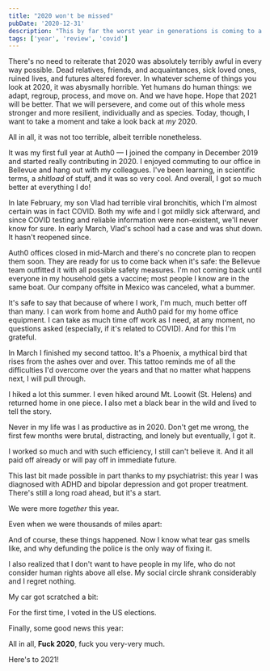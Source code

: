 ```yaml
---
title: "2020 won't be missed"
pubDate: '2020-12-31'
description: "This by far the worst year in generations is coming to a close. It won't be missed, yet it will remain in our memory, history books, and our shared trauma will take decades to heal. Here's to 2021, hopefully, a better year."
tags: ['year', 'review', 'covid']
---
```



There's no need to reiterate that 2020 was absolutely terribly awful in every way possible. Dead relatives, friends, and acquaintances, sick loved ones, ruined lives, and futures altered forever. In whatever scheme of things you look at 2020, it was abysmally horrible. Yet humans do human things: we adapt, regroup, process, and move on. And we have hope. Hope that 2021 will be better. That we will persevere, and come out of this whole mess stronger and more resilient, individually and as species. Today, though, I want to take a moment and take a look back at _my_ 2020.

All in all, it was not too terrible, albeit terrible nonetheless.

<Picture
  alt="Four"
  src="/blog/posts/2020-you-won-t-be-missed/9da9642a3a1fee12424433a53ece77cdab8379d4-960x952.jpg"
  width="960"
  height="952"
/>

It was my first full year at Auth0 — I joined the company in December 2019 and started really contributing in 2020. I enjoyed commuting to our office in Bellevue and hang out with my colleagues. I've been learning, in scientific terms, a _shitload_ of stuff, and it was so very cool. And overall, I got so much better at everything I do!

In late February, my son Vlad had terrible viral bronchitis, which I'm almost certain was in fact COVID. Both my wife and I got mildly sick afterward, and since COVID testing and reliable information were non-existent, we'll never know for sure. In early March, Vlad's school had a case and was shut down. It hasn't reopened since.

<Picture
  alt="March"
  src="/blog/posts/2020-you-won-t-be-missed/ead449b167563c6476f87a9424cc6775f1bd7ed4-1024x989.jpg"
  width="1024"
  height="989"
/>

<Picture
  alt="Clock"
  src="/blog/posts/2020-you-won-t-be-missed/f1376ac828aaa1294f28d4aa5064de12e29694ca-744x958.jpg"
  width="744"
  height="985"
/>

Auth0 offices closed in mid-March and there's no concrete plan to reopen them soon. They are ready for us to come back when it's safe: the Bellevue team outfitted it with all possible safety measures. I'm not coming back until everyone in my household gets a vaccine; most people I know are in the same boat. Our company offsite in Mexico was canceled, what a bummer.

<Picture
  alt="Auth0"
  src="/blog/posts/2020-you-won-t-be-missed/39c9fbdd98e14dad1f6c328b4ff137d1f4748b9e-3662x2744.jpg"
  width="3662"
  height="2744"
/>

<Picture
  alt="Last in-person All-Hands"
  src="/blog/posts/2020-you-won-t-be-missed/573ecdb8ccc8e069379345d7a3ecf0ef5b81cd60-10814x3688.jpg"
  width="10814"
  height="3688"
/>

<Picture
  alt="OOF2020 Canceled"
  src="/blog/posts/2020-you-won-t-be-missed/3b30a8c7ab1e667ed590a65db7830b73ecf5aa03-4032x3024.jpg"
  width="4032"
  height="3024"
/>

It's safe to say that because of where I work, I'm much, much better off than many. I can work from home and Auth0 paid for my home office equipment. I can take as much time off work as I need, at any moment, no questions asked (especially, if it's related to COVID). And for this I'm grateful.

In March I finished my second tattoo. It's a Phoenix, a mythical bird that rises from the ashes over and over. This tattoo reminds me of all the difficulties I'd overcome over the years and that no matter what happens next, I will pull through.

<Picture
  alt="Step One"
  src="/blog/posts/2020-you-won-t-be-missed/5a071292e7b7416812ef1646dc07e153e4793dd8-3910x1746.jpg"
  width="3910"
  height="1746"
/>

<Picture
  alt="Step Two"
  src="/blog/posts/2020-you-won-t-be-missed/f1815b51389c8fd0ea90451b142a18d2e19baec7-3024x4032.jpg"
  width="3024"
  height="4032"
/>

<Picture
  alt="Final"
  src="/blog/posts/2020-you-won-t-be-missed/419e8b815b0024e4e5e79a3de390121e43c32f74-2744x3662.jpg"
  width="2744"
  height="3662"
/>

I hiked a lot this summer. I even hiked around Mt. Loowit (St. Helens) and returned home in one piece. I also met a black bear in the wild and lived to tell the story.

<Picture
  alt="Bear"
  src="/blog/posts/2020-you-won-t-be-missed/70b5be5b2386e5dff640d92850cd17be6bd072c8-1122x1150.jpg"
  width="960"
  height="952"
/>

Never in my life was I as productive as in 2020. Don't get me wrong, the first few months were brutal, distracting, and lonely but eventually, I got it.

<Picture
  alt="Productivity"
  src="/blog/posts/2020-you-won-t-be-missed/bcec872c2a60c6a49a09993deb7bd6699c61bd2d-1920x1923.jpg"
  width="960"
  height="952"
/>

I worked so much and with such efficiency, I still can't believe it. And it all paid off already or will pay off in immediate future.

This last bit made possible in part thanks to my psychiatrist: this year I was diagnosed with ADHD and bipolar depression and got proper treatment. There's still a long road ahead, but it's a start.

<Picture
  alt="Mental Health"
  src="/blog/posts/2020-you-won-t-be-missed/84387308a519b2e94bb67a9fb12e36a42c8169dc-750x393.jpg"
  width="750"
  height="393"
/>

We were more _together_ this year.

<Picture
  alt="Pandemic"
  src="/blog/posts/2020-you-won-t-be-missed/a762d61c11cdfd788882b75d54b4f8da00c101ba-3830x2921.jpg"
  width="3830"
  height="2921"
/>

<Picture
  alt="Coolie Dam"
  src="/blog/posts/2020-you-won-t-be-missed/bdabf4e718d91f7839ae03704b0d47af0e8c542e-3088x2320.jpg"
  width="3088"
  height="2320"
/>

<Picture
  alt="Birthday"
  src="/blog/posts/2020-you-won-t-be-missed/63cfd7d0dbf3d7aca92a4c56ed6eb2d99feb7efe-1920x1440.jpg"
  width="1920"
  height="1440"
/>

Even when we were thousands of miles apart:

<Picture
  alt="Zoom"
  src="/blog/posts/2020-you-won-t-be-missed/d5949a2b1263f2def9e7c63285033cd0012a2261-1121x701.jpg"
  width="1121"
  height="701"
/>

<Picture
  alt="Avocado Labs"
  src="/blog/posts/2020-you-won-t-be-missed/a75e281bfc7875ec593464caae8e1c8eb2316cea-3088x2320.jpg"
  width="3088"
  height="2320"
/>

And of course, these things happened. Now I know what tear gas smells like, and why defunding the police is the only way of fixing it.

<Picture
  alt="CHOP"
  src="/blog/posts/2020-you-won-t-be-missed/ebb3752d467ae4b9ce0b36b45e322cdb1e2fcfc1-4032x3024.jpg"
  width="4032"
  height="3024"
/>

<Picture
  alt="Defund SPD"
  src="/blog/posts/2020-you-won-t-be-missed/d250351ab8ca18f3bf59cea58da4006d6b18d3c9-4032x3024.jpg"
  width="4032"
  height="3024"
/>

<Picture
  alt="Defund SPD"
  src="/blog/posts/2020-you-won-t-be-missed/663656a8eb2f046c22812540ed18017978e4b073-4032x3024.jpg"
  width="4032"
  height="3024"
/>

<Picture
  alt="Mill Creek"
  src="/blog/posts/2020-you-won-t-be-missed/5c59ca5201c4f819800f06caee50317dc2364776-4032x3024.jpg"
  width="4032"
  height="3024"
/>

I also realized that I don't want to have people in my life, who do not consider human rights above all else. My social circle shrank considerably and I regret nothing.

<Picture
  alt="Don't argue"
  src="/blog/posts/2020-you-won-t-be-missed/f145bd6fa74a70b027723a66826aff77e0f3dc5f-1124x1389.jpg"
  width="1124"
  height="1389"
/>

My car got scratched a bit:

<Picture
  alt="White Shadow"
  src="/blog/posts/2020-you-won-t-be-missed/11dd2c3563ffb56fe6950cc9820cdbf91b46554c-4032x3024.jpg"
  width="4032"
  height="3024"
/>

<Picture
  alt="Note"
  src="/blog/posts/2020-you-won-t-be-missed/668dbede7b03d6a13e43470dbf753ed4b68e2ffa-2100x1575.jpg"
  width="2100"
  height="1575"
/>

For the first time, I voted in the US elections.

<Picture
  alt="Biden/Harris 2020"
  src="/blog/posts/2020-you-won-t-be-missed/c08c871f2f7dceadf7dd53f9d2508d02be0bfb93-1024x768.jpg"
  width="1024"
  height="768"
/>

Finally, some good news this year:

<Picture
  alt="Fuck Trump"
  src="/blog/posts/2020-you-won-t-be-missed/e0e4358d77d4c9369cfe02ff53d88ade5921ee45-1440x1799.jpg"
  width="1440"
  height="1799"
/>

All in all, **Fuck 2020**, fuck you very-very much.

Here's to 2021!
